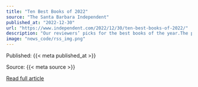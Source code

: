 ```yaml
---
title: "Ten Best Books of 2022"
source: "The Santa Barbara Independent"
published_at: "2022-12-30"
url: "https://www.independent.com/2022/12/30/ten-best-books-of-2022/"
description: "Our reviewers’ picks for the best books of the year.The post Ten Best Books of 2022 appeared first on The Santa Barbara Independent."
image: "news_code/rss_img.png"
---
```



  Published: {{< meta published_at >}}
  

  Source: {{< meta source >}}
  

  [Read full article]({{< meta url >}})
  

